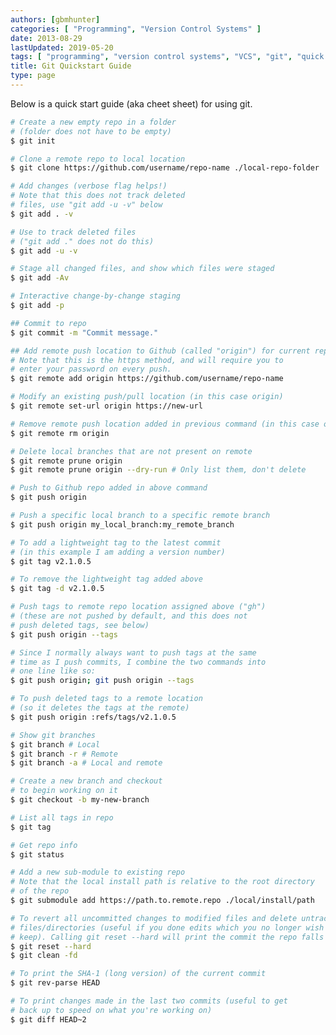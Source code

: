 ```yaml
---
authors: [gbmhunter]
categories: [ "Programming", "Version Control Systems" ]
date: 2013-08-29
lastUpdated: 2019-05-20
tags: [ "programming", "version control systems", "VCS", "git", "quick start", "cheat sheet" ]
title: Git Quickstart Guide
type: page
---
```



Below is a quick start guide (aka cheet sheet) for using git.

```sh
# Create a new empty repo in a folder
# (folder does not have to be empty)
$ git init

# Clone a remote repo to local location
$ git clone https://github.com/username/repo-name ./local-repo-folder

# Add changes (verbose flag helps!)
# Note that this does not track deleted
# files, use "git add -u -v" below 
$ git add . -v

# Use to track deleted files
# ("git add ." does not do this)
$ git add -u -v

# Stage all changed files, and show which files were staged
$ git add -Av

# Interactive change-by-change staging
$ git add -p

## Commit to repo
$ git commit -m "Commit message."

## Add remote push location to Github (called "origin") for current repo
# Note that this is the https method, and will require you to 
# enter your password on every push.
$ git remote add origin https://github.com/username/repo-name

# Modify an existing push/pull location (in this case origin)
$ git remote set-url origin https://new-url

# Remove remote push location added in previous command (in this case origin)
$ git remote rm origin

# Delete local branches that are not present on remote
$ git remote prune origin
$ git remote prune origin --dry-run # Only list them, don't delete

# Push to Github repo added in above command
$ git push origin

# Push a specific local branch to a specific remote branch
$ git push origin my_local_branch:my_remote_branch

# To add a lightweight tag to the latest commit
# (in this example I am adding a version number)
$ git tag v2.1.0.5

# To remove the lightweight tag added above
$ git tag -d v2.1.0.5

# Push tags to remote repo location assigned above ("gh")
# (these are not pushed by default, and this does not
# push deleted tags, see below)
$ git push origin --tags

# Since I normally always want to push tags at the same
# time as I push commits, I combine the two commands into
# one line like so:
$ git push origin; git push origin --tags

# To push deleted tags to a remote location
# (so it deletes the tags at the remote)
$ git push origin :refs/tags/v2.1.0.5

# Show git branches
$ git branch # Local
$ git branch -r # Remote
$ git branch -a # Local and remote

# Create a new branch and checkout
# to begin working on it
$ git checkout -b my-new-branch

# List all tags in repo
$ git tag

# Get repo info
$ git status

# Add a new sub-module to existing repo
# Note that the local install path is relative to the root directory
# of the repo
$ git submodule add https://path.to.remote.repo ./local/install/path

# To revert all uncommitted changes to modified files and delete untracked 
# files/directories (useful if you done edits which you no longer wish to 
# keep). Calling git reset --hard will print the commit the repo falls back to.
$ git reset --hard
$ git clean -fd

# To print the SHA-1 (long version) of the current commit
$ git rev-parse HEAD

# To print changes made in the last two commits (useful to get
# back up to speed on what you're working on)
$ git diff HEAD~2
```
